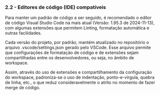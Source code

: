 ### 2.2 - Editores de código (IDE) compatíveis

Para manter um padrão de código a ser seguido, é recomendado o editor de código Visual Studio Code na mais atual (Versão: 1.95.3 de 2024-11-13), com algumas extensões que permitem Linting, formatação automática e outras facilidades.

Cada versão do projeto, por padrão, mantém atualizado no repositório o arquivo .vscode/settings.json gerado pelo VSCode. Esse arquivo permite que configurações de formatação de código e de extensões sejam compartilhadas entre os desenvolvedores, ou seja, no âmbito de workspace.

Assim, através do uso de extensões e compartilhamento da configuração do workspace, padroniza-se o uso de indentação, ponto-e-vírgula, quebra de linha, etc., o que reduz consideravelmente o atrito no momento de fazer merge de código.
